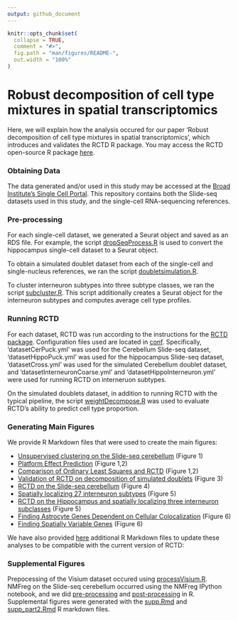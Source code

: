 ```yaml
---
output: github_document
---
```


<!-- README.md is generated from README.Rmd. Please edit that file -->

```r
knitr::opts_chunk$set(
  collapse = TRUE,
  comment = "#>",
  fig.path = "man/figures/README-",
  out.width = "100%"
)
```

# Robust decomposition of cell type mixtures in spatial transcriptomics

<!-- badges: start -->
<!-- badges: end -->

Here, we will explain how the analysis occured for our paper 'Robust decomposition of cell type mixtures in spatial transcriptomics',
which introduces and validates the RCTD R package. You may access the RCTD open-source R package [here](https://github.com/dmcable/RCTD).

### Obtaining Data

The data generated and/or used in this study may be accessed at the [Broad Institute's Single Cell Portal](https://singlecell.broadinstitute.org/single_cell/study/SCP948). This repository contains 
both the Slide-seq datasets used in this study, and the single-cell RNA-sequencing references.

### Pre-processing

For each single-cell dataset, we generated a Seurat object and saved as an RDS file. For example, the script
[dropSeqProcess.R](https://github.com/dmcable/RCTD/tree/dev/AnalysisPaper/Rscripts/dropSeqProcess.R) is used to
convert the hippocampus single-cell dataset to a Seurat object.

To obtain a simulated doublet dataset from each of the single-cell and single-nucleus references, we ran the script
[doubletsimulation.R](https://github.com/dmcable/RCTD/tree/dev/AnalysisPaper/Rscripts/doubletsimulation.R).

To cluster interneuron subtypes into three subtype classes, we ran the script [subcluster.R](https://github.com/dmcable/RCTD/tree/dev/AnalysisPaper/Rscripts/subcluster.R). This script additionally 
creates a Seurat object for the interneuron subtypes and computes average cell type profiles.

### Running RCTD

For each dataset, RCTD was run according to the instructions for the [RCTD package](https://github.com/dmcable/RCTD). Configuration
files used are located in [conf](https://github.com/dmcable/RCTD/tree/dev/AnalysisPaper/conf). Specifically, 'datasetCerPuck.yml' was
used for the Cerebellum Slide-seq dataset, 'datasetHippoPuck.yml' was used for the hippocampus Slide-seq dataset, 'datasetCross.yml' was used 
for the simulated Cerebellum doublet dataset, and 'datasetInterneuronCoarse.yml' and 'datasetHippoInterneuron.yml' were used for running RCTD on
interneruon subtypes.

On the simulated doublets dataset, in addition to running RCTD with the typical pipeline, the script [weightDecompose.R](https://github.com/dmcable/RCTD/tree/dev/AnalysisPaper/Rscripts/weightDecompose.R) was used to evaluate RCTD's ability to predict
cell type proportion.

### Generating Main Figures

We provide R Markdown files that were used to create the main figures:

* [Unsupervised clustering on the Slide-seq cerebellum](https://raw.githack.com/dmcable/RCTD/dev/AnalysisPaper/MainFigures/figure1.html) (Figure 1)
* [Platform Effect Prediction](https://raw.githack.com/dmcable/RCTD/dev/AnalysisPaper/MainFigures/figure2-platform-effect.html) (Figure 1,2)
* [Comparison of Ordinary Least Squares and RCTD](https://raw.githack.com/dmcable/RCTD/dev/AnalysisPaper/MainFigures/figure2.html) (Figure 1,2)
* [Validation of RCTD on decomposition of simulated doublets](https://raw.githack.com/dmcable/RCTD/dev/AnalysisPaper/MainFigures/figure3.html) (Figure 3)
* [RCTD on the Slide-seq cerebellum](https://raw.githack.com/dmcable/RCTD/dev/AnalysisPaper/MainFigures/figure4.html) (Figure 4)
* [Spatially localizing 27 interneuron subtypes](https://raw.githack.com/dmcable/RCTD/dev/AnalysisPaper/MainFigures/figure5-all.html) (Figure 5)
* [RCTD on the Hippocampus and spatially localizing three interneuron subclasses](https://raw.githack.com/dmcable/RCTD/dev/AnalysisPaper/MainFigures/figure5-interneurons.html) (Figure 5)
* [Finding Astrocyte Genes Dependent on Cellular Colocalization](https://raw.githack.com/dmcable/RCTD/dev/AnalysisPaper/MainFigures/figure6-astrocytes.html) (Figure 6)
* [Finding Spatially Variable Genes](https://raw.githack.com/dmcable/RCTD/dev/AnalysisPaper/MainFigures/figure6-spatialgenes.html) (Figure 6)

We have also provided [here](https://github.com/dmcable/RCTD/tree/dev/AnalysisPaper/MainFigures/Updated-Compatability) additional R Markdown files to update these analyses to be compatible with the current version of RCTD: 

### Supplemental Figures

Prepocessing of the Visium dataset occured using [processVisium.R](https://github.com/dmcable/RCTD/tree/dev/AnalysisPaper/Rscripts/processVisium.R). NMFreg on the Slide-seq cerebellum occurred using the NMFreg IPython notebook, and we did [pre-processing](https://github.com/dmcable/RCTD/tree/dev/AnalysisPaper/Rscripts/prepareNMF.R) and [post-processing](https://github.com/dmcable/RCTD/tree/dev/AnalysisPaper/Rscripts/processNMF.R) in R. Supplemental figures were generated with the [supp.Rmd](https://github.com/dmcable/RCTD/tree/dev/AnalysisPaper/SuppFigures/supp.Rmd) and [supp_part2.Rmd](https://github.com/dmcable/RCTD/tree/dev/AnalysisPaper/SuppFigures/supp_part2.Rmd) R markdown files.
